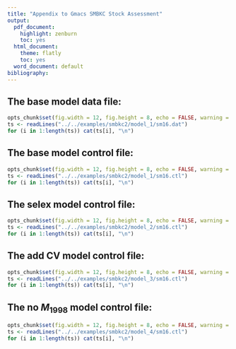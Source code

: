 ```yaml
---
title: "Appendix to Gmacs SMBKC Stock Assessment"
output:
  pdf_document:
    highlight: zenburn
    toc: yes
  html_document:
    theme: flatly
    toc: yes
  word_document: default
bibliography: 
---
```


\newpage\clearpage

## The base model data file:

```r
opts_chunk$set(fig.width = 12, fig.height = 8, echo = FALSE, warning = FALSE, message = FALSE)
ts <- readLines("../../examples/smbkc2/model_1/sm16.dat")
for (i in 1:length(ts)) cat(ts[i], "\n")
```

## The base model control file:

```r
opts_chunk$set(fig.width = 12, fig.height = 8, echo = FALSE, warning = FALSE, message = FALSE)
ts <- readLines("../../examples/smbkc2/model_1/sm16.ctl")
for (i in 1:length(ts)) cat(ts[i], "\n")
```

\newpage\clearpage

## The selex model control file:

```r
opts_chunk$set(fig.width = 12, fig.height = 8, echo = FALSE, warning = FALSE, message = FALSE)
ts <- readLines("../../examples/smbkc2/model_2/sm16.ctl")
for (i in 1:length(ts)) cat(ts[i], "\n")
```

\newpage\clearpage

## The add CV model control file:

```r
opts_chunk$set(fig.width = 12, fig.height = 8, echo = FALSE, warning = FALSE, message = FALSE)
ts <- readLines("../../examples/smbkc2/model_3/sm16.ctl")
for (i in 1:length(ts)) cat(ts[i], "\n")
```

\newpage\clearpage

## The no $M_{1998}$ model control file:

```r
opts_chunk$set(fig.width = 12, fig.height = 8, echo = FALSE, warning = FALSE, message = FALSE)
ts <- readLines("../../examples/smbkc2/model_4/sm16.ctl")
for (i in 1:length(ts)) cat(ts[i], "\n")
```
